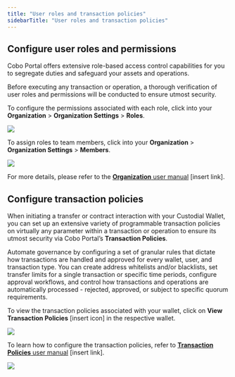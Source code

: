 ```yaml
---
title: "User roles and transaction policies"
sidebarTitle: "User roles and transaction policies"
---
```


## Configure user roles and permissions

Cobo Portal offers extensive role-based access control capabilities for you to segregate duties and safeguard your assets and operations.

Before executing any transaction or operation, a thorough verification of user roles and permissions will be conducted to ensure utmost security.

To configure the permissions associated with each role, click into your **Organization** > **Organization Settings** > **Roles**.

<img src="/images/custodial-wallet/user-roles-tx-policies-1.png"/>

To assign roles to team members, click into your **Organization** > **Organization Settings** > **Members**.

<img src="/images/custodial-wallet/user-roles-tx-policies-2.png"/>

For more details, please refer to the <u>**Organization** user manual</u> [insert link].


## Configure transaction policies

When initiating a transfer or contract interaction with your Custodial Wallet, you can set up an extensive variety of programmable transaction policies on virtually any parameter within a transaction or operation to ensure its utmost security via Cobo Portal’s **Transaction Policies**.

Automate governance by configuring a set of granular rules that dictate how transactions are handled and approved for every wallet, user, and transaction type. You can create address whitelists and/or blacklists, set transfer limits for a single transaction or specific time periods, configure approval workflows, and control how transactions and operations are automatically processed - rejected, approved, or subject to specific quorum requirements.

To view the transaction policies associated with your wallet, click on **View Transaction Policies** [insert icon] in the respective wallet.

<img src="/images/custodial-wallet/user-roles-tx-policies-3.png"/>

To learn how to configure the transaction policies, refer to <u>**Transaction Policies** user manual</u> [insert link].

<img src="/images/custodial-wallet/user-roles-tx-policies-4.png"/>

